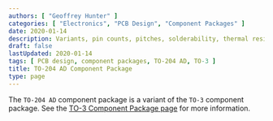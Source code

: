 ```yaml
---
authors: [ "Geoffrey Hunter" ]
categories: [ "Electronics", "PCB Design", "Component Packages" ]
date: 2020-01-14
description: Variants, pin counts, pitches, solderability, thermal resistances, dimensions, land patterns, 3D models and more info for the TO-204 AD component package.
draft: false
lastUpdated: 2020-01-14
tags: [ PCB design, component packages, TO-204 AD, TO-3 ]
title: TO-204 AD Component Package
type: page
---
```



The `TO-204 AD` component package is a variant of the `TO-3` component package. See the [TO-3 Component Package page](../to-3-component-package) for more information.
